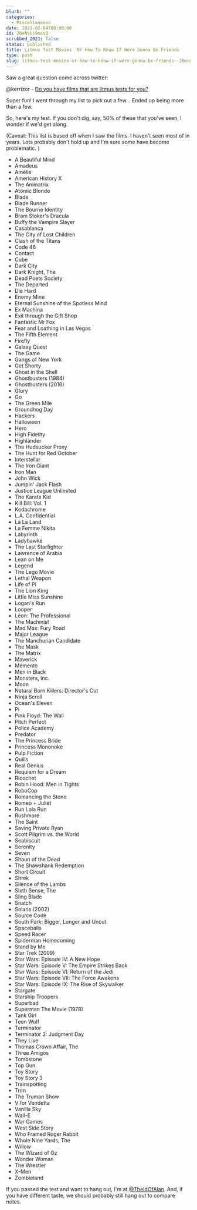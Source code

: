 ```yaml
---
blurb: ""
categories:
  - Miscellaneous
date: 2021-02-04T00:00:00
id: 20eNsUi9mssQ
scrubbed_2021: false
status: published
title: Litmus Test Movies  Or How To Know If Were Gonna Be Friends
type: post
slug: litmus-test-movies-or-how-to-know-if-were-gonna-be-friends--20ensui9mssq
---
```


Saw a great question come across twitter:

@kerrizor - [Do you have films that are litmus tests for you?](https://twitter.com/kerrizor/status/1357404034827644928)

Super fun! I went through my list to pick out a few... Ended up being more than a few. 

So, here's my test. If you don't dig, say, 50% of these that you've seen, I wonder if we'd get along. 

(Caveat: This list is based off when I saw the films. I haven't seen most of in years. Lots probably don't hold up and I'm sure some have become problematic. )

- A Beautiful Mind
- Amadeus
- Amélie
- American History X
- The Animatrix
- Atomic Blonde
- Blade
- Blade Runner
- The Bourne Identity
- Bram Stoker's Dracula
- Buffy the Vampire Slayer
- Casablanca
- The City of Lost Children
- Clash of the Titans
- Code 46
- Contact
- Cube
- Dark City
- Dark Knight, The
- Dead Poets Society
- The Departed
- Die Hard
- Enemy Mine
- Eternal Sunshine of the Spotless Mind
- Ex Machina
- Exit through the Gift Shop
- Fantastic Mr Fox
- Fear and Loathing in Las Vegas
- The Fifth Element
- Firefly
- Galaxy Quest
- The Game
- Gangs of New York
- Get Shorty
- Ghost in the Shell
- Ghostbusters (1984)
- Ghostbusters (2016)
- Glory
- Go
- The Green Mile
- Groundhog Day
- Hackers
- Halloween
- Hero
- High Fidelity
- Highlander
- The Hudsucker Proxy
- The Hunt for Red October
- Interstellar
- The Iron Giant
- Iron Man
- John Wick
- Jumpin' Jack Flash
- Justice League Unlimited
- The Karate Kid
- Kill Bill: Vol. 1
- Kodachrome
- L.A. Confidential
- La La Land
- La Femme Nikita
- Labyrinth
- Ladyhawke
- The Last Starfighter
- Lawrence of Arabia
- Lean on Me
- Legend
- The Lego Movie
- Lethal Weapon
- Life of Pi
- The Lion King
- Little Miss Sunshine
- Logan's Run
- Looper
- Léon: The Professional
- The Machinist
- Mad Max: Fury Road
- Major League
- The Manchurian Candidate
- The Mask
- The Matrix
- Maverick
- Memento
- Men in Black
- Monsters, Inc.
- Moon
- Natural Born Killers: Director's Cut
- Ninja Scroll
- Ocean's Eleven
- Pi
- Pink Floyd: The Wall
- Pitch Perfect
- Police Academy
- Predator
- The Princess Bride
- Princess Mononoke
- Pulp Fiction
- Quills
- Real Genius
- Requiem for a Dream
- Ricochet
- Robin Hood: Men in Tights
- RoboCop
- Romancing the Stone
- Romeo + Juliet
- Run Lola Run
- Rushmore
- The Saint
- Saving Private Ryan
- Scott Pilgrim vs. the World
- Seabiscuit
- Serenity
- Seven
- Shaun of the Dead
- The Shawshank Redemption
- Short Circuit
- Shrek
- Silence of the Lambs
- Sixth Sense, The
- Sling Blade
- Snatch
- Solaris (2002)
- Source Code 
- South Park: Bigger, Longer and Uncut
- Spaceballs
- Speed Racer
- Spiderman Homecoming
- Stand by Me
- Star Trek (2009)
- Star Wars: Episode IV: A New Hope
- Star Wars: Episode V: The Empire Strikes Back
- Star Wars: Episode VI: Return of the Jedi
- Star Wars: Episode VII: The Force Awakens
- Star Wars: Episode IX: The Rise of Skywalker
- Stargate
- Starship Troopers
- Superbad
- Superman The Movie (1978)
- Tank Girl
- Teen Wolf
- Terminator
- Terminator 2: Judgment Day
- They Live
- Thomas Crown Affair, The
- Three Amigos
- Tombstone
- Top Gun
- Toy Story
- Toy Story 3
- Trainspotting
- Tron
- The Truman Show
- V for Vendetta
- Vanilla Sky
- Wall-E
- War Games
- West Side Story
- Who Framed Roger Rabbit
- Whole Nine Yards, The
- Willow
- The Wizard of Oz
- Wonder Woman
- The Wrestler
- X-Men
- Zombieland


If you passed the test and want to hang out, I'm at [@TheIdOfAlan](https://twitter.com/theidofalan). And, if you have different taste, we should probably still hang out to compare notes.
